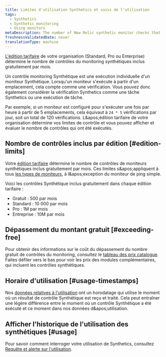 ```yaml
---
title: Limites d'utilisation Synthetics et suivi de l'utilisation
tags:
  - Synthetics
  - Synthetic monitoring
  - Using monitors
metaDescription: The number of New Relic synthetic monitor checks that are included per month with each pricing edition.
freshnessValidatedDate: never
translationType: machine
---
```


[L'édition tarifaire](/docs/accounts/accounts-billing/new-relic-one-pricing-billing/new-relic-one-pricing-billing/#editions) de votre organisation (Standard, Pro ou Enterprise) détermine le nombre de contrôles du monitoring synthétiques inclus gratuitement par mois.

Un contrôle monitoring Synthétique est une exécution individuelle d'un moniteur Synthétique. Lorsqu'un moniteur s'exécute à partir d'un emplacement, cela compte comme une vérification. Vous pouvez donc également considérer la vérification Synthetics comme une tâche Synthetics ou une exécution de tâche.

Par exemple, si un moniteur est configuré pour s'exécuter une fois par heure à partir de 5 emplacements, cela équivaut à `24 * 5` vérifications par jour, soit un total de 120 vérifications. L&amp;apos;édition tarifaire de votre organisation détermine vos limites de contrôle et vous pouvez afficher et évaluer le nombre de contrôles qui ont été exécutés.

## Nombre de contrôles inclus par édition [#edition-limits]

Votre [édition tarifaire](/docs/accounts/accounts-billing/new-relic-one-pricing-billing/new-relic-one-pricing-billing/#editions) détermine le nombre de contrôles de moniteurs synthétiques inclus gratuitement par mois. Ces limites s&amp;apos;appliquent à tous [les types de moniteurs,](/docs/synthetics/synthetic-monitoring/getting-started/types-synthetic-monitors) à l&amp;apos;exception du moniteur de ping simple.

Voici les contrôles Synthétique inclus gratuitement dans chaque édition tarifaire :

* Gratuit : 500 par mois
* Standard : 10 000 par mois
* Pro : 1M par mois
* Entreprise : 10M par mois

## Dépassement du montant gratuit [#exceeding-free]

Pour obtenir des informations sur le coût du dépassement du nombre gratuit de contrôles du monitoring, consultez le [tableau des prix catalogue](/docs/licenses/license-information/usage-plans/new-relic-usage-plan/#list-price). Faites défiler vers le bas pour voir les prix des modules complémentaires, qui incluent les contrôles synthétiques.

## Horaire d'utilisation [#usage-timestamps]

Nos [données relatives à l'utilisation](/docs/accounts/accounts-billing/new-relic-one-pricing-billing/usage-queries-alerts) ont un horodatage qui utilise le moment où un résultat de contrôle Synthétique est reçu et traité. Cela peut entraîner une légère différence entre le moment où un contrôle Synthétique a été exécuté et ce moment dans nos données d&amp;apos;utilisation.

## Afficher l'historique de l'utilisation des synthétiques [#usage]

Pour savoir comment interroger votre utilisation de Synthetics, consultez [Requête et alerte sur l'utilisation](/docs/accounts/accounts-billing/new-relic-one-pricing-billing/usage-queries-alerts/#synthetics-usage).